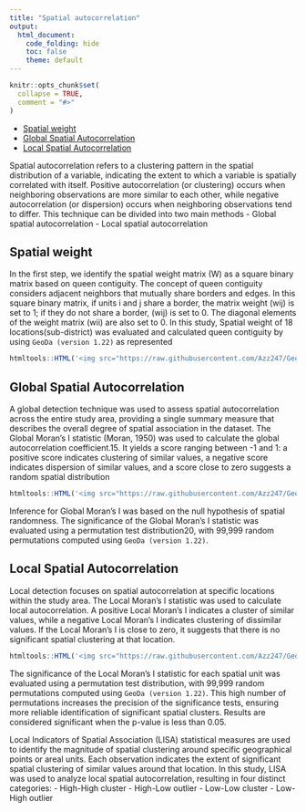 ```yaml
---
title: "Spatial autocorrelation"
output: 
  html_document:
    code_folding: hide
    toc: false
    theme: default
---
```


```r
knitr::opts_chunk$set(
  collapse = TRUE,
  comment = "#>"
)
```

- [Spatial weight](#spatial-weight)
- [Global Spatial Autocorrelation](#global-spatial-autocorrelation)
- [Local Spatial Autocorrelation](#local-spatial-autocorrelation)

Spatial autocorrelation refers to a clustering pattern in the spatial distribution of a variable, indicating the extent to which a variable is spatially correlated with itself. Positive autocorrelation (or clustering) occurs when neighboring observations are more similar to each other, while negative autocorrelation (or dispersion) occurs when neighboring observations tend to differ. This technique can be divided into two main methods
- Global spatial autocorrelation
- Local spatial autocorrelation

## Spatial weight
In the first step, we identify the spatial weight matrix (W) as a square binary matrix based on queen contiguity. The concept of queen contiguity considers adjacent neighbors that mutually share borders and edges. In this square binary matrix, if units i and j share a border, the matrix weight (wij) is set to 1; if they do not share a border, (wij) is set to 0. The diagonal elements of the weight matrix (wii) are also set to 0. In this study, Spatial weight of 18 locations(sub-district) was evaluated and calculated queen contiguity by using `GeoDa (version 1.22)` as represented

```r
htmltools::HTML('<img src="https://raw.githubusercontent.com/Azz247/GeoTB/main/man/figures/weight%20queen.png" width="80%" />')
```

## Global Spatial Autocorrelation
A global detection technique was used to assess spatial autocorrelation across the entire study area, providing a single summary measure that describes the overall degree of spatial association in the dataset. The Global Moran’s I statistic (Moran, 1950) was used to calculate the global autocorrelation coefficient.15. It yields a score ranging between -1 and 1: a positive score indicates clustering of similar values, a negative score indicates dispersion of similar values, and a score close to zero suggests a random spatial distribution

```r
htmltools::HTML('<img src="https://raw.githubusercontent.com/Azz247/GeoTB/main/man/figures/GlobalMoran.png" width="65%" />')
```

Inference for Global Moran’s I was based on the null hypothesis of spatial randomness. The significance of the Global Moran’s I statistic was evaluated using a permutation test distribution20, with 99,999 random permutations computed using `GeoDa (version 1.22)`. 	

## Local Spatial Autocorrelation
Local detection focuses on spatial autocorrelation at specific locations within the study area. The Local Moran’s I statistic was used to calculate local autocorrelation. A positive Local Moran’s I indicates a cluster of similar values, while a negative Local Moran’s I indicates clustering of dissimilar values. If the Local Moran’s I is close to zero, it suggests that there is no significant spatial clustering at that location.

```r
htmltools::HTML('<img src="https://raw.githubusercontent.com/Azz247/GeoTB/main/man/figures/LocalMoran.png" width="65%" />')
```

The significance of the Local Moran’s I statistic for each spatial unit was evaluated using a permutation test distribution, with 99,999 random permutations computed using `GeoDa (version 1.22)`. This high number of permutations increases the precision of the significance tests, ensuring more reliable identification of significant spatial clusters. Results are considered significant when the p-value is less than 0.05.

Local Indicators of Spatial Association (LISA) statistical measures are used to identify the magnitude of spatial clustering around specific geographical points or areal units. Each observation indicates the extent of significant spatial clustering of similar values around that location. In this study, LISA was used to analyze local spatial autocorrelation, resulting in four distinct categories:
- High-High cluster
- High-Low outlier
- Low-Low cluster
- Low-High outlier
